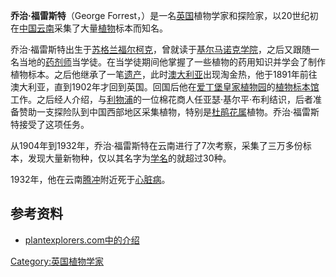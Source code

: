 '''乔治·福雷斯特'''（George Forrest，{{bd|1873年|3月13日|1932年|1月5日}}）是一名[[英国|英国]]植物学家和探险家，以20世纪初在[[中国|中国]][[云南|云南]]采集了大量[[植物|植物]]标本而知名。

乔治·福雷斯特出生于[[苏格兰|苏格兰]][[福尔柯克|福尔柯克]]，曾就读于[[基尔马诺克学院|基尔马诺克学院]]，之后又跟随一名当地的[[药剂师|药剂师]]当学徒。在当学徒期间他掌握了一些植物的药用知识并学会了制作植物标本。之后他继承了一笔[[遗产|遗产]]，此时[[澳大利亚|澳大利亚]]出现淘金热，他于1891年前往澳大利亚，直到1902年才回到英国。回国后他在[[爱丁堡皇家植物园|爱丁堡皇家植物园]]的[[植物标本馆|植物标本馆]]工作。之后经人介绍，与[[利物浦|利物浦]]的一位棉花商人任亚瑟·基尔平·布利结识，后者准备赞助一支探险队到中国西部地区采集植物，特别是[[杜鹃花属|杜鹃花属]]植物。乔治·福雷斯特接受了这项任务。

从1904年到1932年，乔治·福雷斯特在云南进行了7次考察，采集了三万多份标本，发现大量新物种，仅以其名字为[[学名_(植物)|学名]]的就超过30种。

1932年，他在云南[[腾冲|腾冲]]附近死于[[心脏病|心脏病]]。

==参考资料==
*[http://www.plantexplorers.com/explorers/biographies/forrest/george-forrest.htm plantexplorers.com中的介绍] {{Wayback|url=http://www.plantexplorers.com/explorers/biographies/forrest/george-forrest.htm |date=20210530101914 }}

{{Translation/Ref|lang=en|article=George Forrest (botanist)|oldid=444873424}}

{{Authority control}}

[[Category:英国植物学家|Category:英国植物学家]]